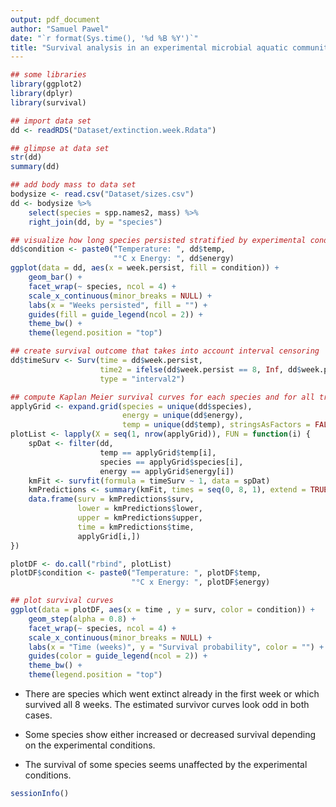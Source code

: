 ```yaml
---
output: pdf_document
author: "Samuel Pawel"
date: "`r format(Sys.time(), '%d %B %Y')`"
title: "Survival analysis in an experimental microbial aquatic community: Visualizations"
---
```


```r
## some libraries
library(ggplot2)
library(dplyr)
library(survival)

## import data set
dd <- readRDS("Dataset/extinction.week.Rdata")

## glimpse at data set
str(dd)
summary(dd)

## add body mass to data set
bodysize <- read.csv("Dataset/sizes.csv")
dd <- bodysize %>%
    select(species = spp.names2, mass) %>%
    right_join(dd, by = "species")

## visualize how long species persisted stratified by experimental conditions
dd$condition <- paste0("Temperature: ", dd$temp,
                       "°C x Energy: ", dd$energy)
ggplot(data = dd, aes(x = week.persist, fill = condition)) +
    geom_bar() +
    facet_wrap(~ species, ncol = 4) +
    scale_x_continuous(minor_breaks = NULL) +
    labs(x = "Weeks persisted", fill = "") +
    guides(fill = guide_legend(ncol = 2)) +
    theme_bw() +
    theme(legend.position = "top")

## create survival outcome that takes into account interval censoring
dd$timeSurv <- Surv(time = dd$week.persist,
                    time2 = ifelse(dd$week.persist == 8, Inf, dd$week.persist + 1),
                    type = "interval2")

## compute Kaplan Meier survival curves for each species and for all treatments
applyGrid <- expand.grid(species = unique(dd$species),
                         energy = unique(dd$energy),
                         temp = unique(dd$temp), stringsAsFactors = FALSE)
plotList <- lapply(X = seq(1, nrow(applyGrid)), FUN = function(i) {
    spDat <- filter(dd,
                    temp == applyGrid$temp[i],
                    species == applyGrid$species[i],
                    energy == applyGrid$energy[i])
    kmFit <- survfit(formula = timeSurv ~ 1, data = spDat)
    kmPredictions <- summary(kmFit, times = seq(0, 8, 1), extend = TRUE)
    data.frame(surv = kmPredictions$surv,
               lower = kmPredictions$lower,
               upper = kmPredictions$upper,
               time = kmPredictions$time,
               applyGrid[i,])
})

plotDF <- do.call("rbind", plotList)
plotDF$condition <- paste0("Temperature: ", plotDF$temp,
                           "°C x Energy: ", plotDF$energy)

## plot survival curves
ggplot(data = plotDF, aes(x = time , y = surv, color = condition)) + 
    geom_step(alpha = 0.8) + 
    facet_wrap(~ species, ncol = 4) +
    scale_x_continuous(minor_breaks = NULL) +
    labs(x = "Time (weeks)", y = "Survival probability", color = "") +
    guides(color = guide_legend(ncol = 2)) +
    theme_bw() +
    theme(legend.position = "top")
```

* There are species which went extinct already in the first week or which
survived all 8 weeks. The estimated survivor curves look odd in both cases.

* Some species show either increased or decreased survival depending on the
experimental conditions.

* The survival of some species seems unaffected by the experimental conditions.

```r
sessionInfo()
```
